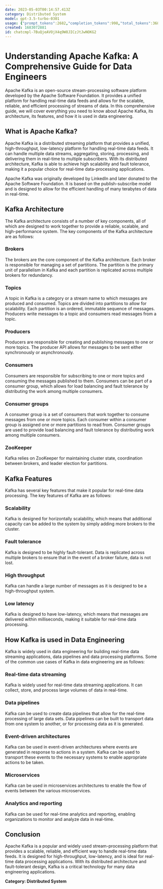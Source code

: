 ```yaml
---
date: 2023-05-03T00:14:57.413Z
category: Distributed System
model: gpt-3.5-turbo-0301
usage: {"prompt_tokens":2682,"completion_tokens":998,"total_tokens":3680}
created: 1683072881
id: chatcmpl-7BuQjeAVOjX4q9W8JICzJtJwNOKG2
---
```


# Understanding Apache Kafka: A Comprehensive Guide for Data Engineers

Apache Kafka is an open-source stream-processing software platform developed by the Apache Software Foundation. It provides a unified platform for handling real-time data feeds and allows for the scalable, reliable, and efficient processing of streams of data. In this comprehensive guide, we will cover everything you need to know about Apache Kafka, its architecture, its features, and how it is used in data engineering.

## What is Apache Kafka?

Apache Kafka is a distributed streaming platform that provides a unified, high-throughput, low-latency platform for handling real-time data feeds. It can handle multiple data streams, aggregating, storing, processing, and delivering them in real-time to multiple subscribers. With its distributed architecture, Kafka is able to achieve high scalability and fault tolerance, making it a popular choice for real-time data-processing applications.

Apache Kafka was originally developed by LinkedIn and later donated to the Apache Software Foundation. It is based on the publish-subscribe model and is designed to allow for the efficient handling of many terabytes of data in real-time.

## Kafka Architecture

The Kafka architecture consists of a number of key components, all of which are designed to work together to provide a reliable, scalable, and high-performance system. The key components of the Kafka architecture are as follows:

### Brokers

The brokers are the core component of the Kafka architecture. Each broker is responsible for managing a set of partitions. The partition is the primary unit of parallelism in Kafka and each partition is replicated across multiple brokers for redundancy.

### Topics

A topic in Kafka is a category or a stream name to which messages are produced and consumed. Topics are divided into partitions to allow for scalability. Each partition is an ordered, immutable sequence of messages. Producers write messages to a topic and consumers read messages from a topic.

### Producers

Producers are responsible for creating and publishing messages to one or more topics. The producer API allows for messages to be sent either synchronously or asynchronously.

### Consumers

Consumers are responsible for subscribing to one or more topics and consuming the messages published to them. Consumers can be part of a consumer group, which allows for load balancing and fault tolerance by distributing the work among multiple consumers.

### Consumer groups

A consumer group is a set of consumers that work together to consume messages from one or more topics. Each consumer within a consumer group is assigned one or more partitions to read from. Consumer groups are used to provide load balancing and fault tolerance by distributing work among multiple consumers.

### ZooKeeper

Kafka relies on ZooKeeper for maintaining cluster state, coordination between brokers, and leader election for partitions.

## Kafka Features

Kafka has several key features that make it popular for real-time data processing. The key features of Kafka are as follows:

### Scalability

Kafka is designed for horizontally scalability, which means that additional capacity can be added to the system by simply adding more brokers to the cluster.

### Fault tolerance

Kafka is designed to be highly fault-tolerant. Data is replicated across multiple brokers to ensure that in the event of a broker failure, data is not lost.

### High throughput

Kafka can handle a large number of messages as it is designed to be a high-throughput system.

### Low latency

Kafka is designed to have low-latency, which means that messages are delivered within milliseconds, making it suitable for real-time data processing.

## How Kafka is used in Data Engineering

Kafka is widely used in data engineering for building real-time data streaming applications, data pipelines and data processing platforms. Some of the common use cases of Kafka in data engineering are as follows:

### Real-time data streaming

Kafka is widely used for real-time data streaming applications. It can collect, store, and process large volumes of data in real-time.

### Data pipelines

Kafka can be used to create data pipelines that allow for the real-time processing of large data sets. Data pipelines can be built to transport data from one system to another, or for processing data as it is generated.

### Event-driven architectures

Kafka can be used in event-driven architectures where events are generated in response to actions in a system. Kafka can be used to transport these events to the necessary systems to enable appropriate actions to be taken.

### Microservices

Kafka can be used in microservices architectures to enable the flow of events between the various microservices.

### Analytics and reporting

Kafka can be used for real-time analytics and reporting, enabling organizations to monitor and analyze data in real-time.

## Conclusion

Apache Kafka is a popular and widely used stream-processing platform that provides a scalable, reliable, and efficient way to handle real-time data feeds. It is designed for high-throughput, low-latency, and is ideal for real-time data processing applications. With its distributed architecture and fault-tolerant design, Kafka is a critical technology for many data engineering applications.

**Category: Distributed System**